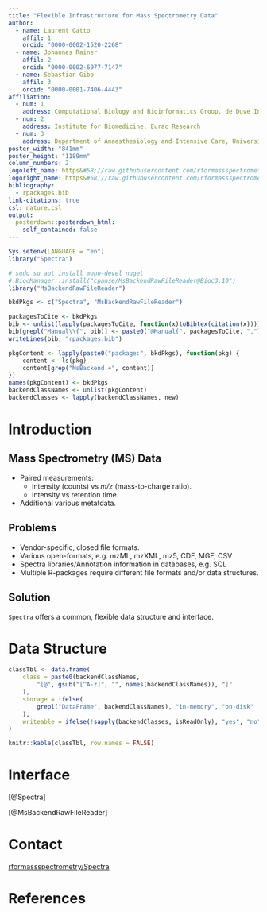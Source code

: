 ```yaml
---
title: "Flexible Infrastructure for Mass Spectrometry Data"
author:
  - name: Laurent Gatto
    affil: 1
    orcid: "0000-0002-1520-2268"
  - name: Johannes Rainer
    affil: 2
    orcid: "0000-0002-6977-7147"
  - name: Sebastian Gibb
    affil: 3
    orcid: "0000-0001-7406-4443"
affiliation:
  - num: 1
    address: Computational Biology and Bioinformatics Group, de Duve Institute, UCLouvain
  - num: 2
    address: Institute for Biomedicine, Eurac Research
  - num: 3
    address: Department of Anaesthesiology and Intensive Care, University Medicine Greifswald
poster_width: "841mm"
poster_height: "1189mm"
column_numbers: 2
logoleft_name: https&#58;//raw.githubusercontent.com/rformassspectrometry/stickers/master/Spectra/Spectra.png
logoright_name: https&#58;//raw.githubusercontent.com/rformassspectrometry/stickers/master/logo/R4MassSpec-logo.png
bibliography:
  - rpackages.bib
link-citations: true
csl: nature.csl
output:
  posterdown::posterdown_html:
    self_contained: false
---
```


```r
Sys.setenv(LANGUAGE = "en")
library("Spectra")

# sudo su apt install mono-devel nuget
# BiocManager::install("cpanse/MsBackendRawFileReader@Bioc3.10")
library("MsBackendRawFileReader")

bkdPkgs <- c("Spectra", "MsBackendRawFileReader")
```

```r
packagesToCite <- bkdPkgs
bib <- unlist(lapply(packagesToCite, function(x)toBibtex(citation(x))))
bib[grepl("Manual\\{", bib)] <- paste0("@Manual{", packagesToCite, ",")
writeLines(bib, "rpackages.bib")
```

```r
pkgContent <- lapply(paste0("package:", bkdPkgs), function(pkg) {
    content <- ls(pkg)
    content[grep("MsBackend.+", content)]
})
names(pkgContent) <- bkdPkgs
backendClassNames <- unlist(pkgContent)
backendClasses <- lapply(backendClassNames, new)
```

# Introduction

## Mass Spectrometry (MS) Data

- Paired measurements:
    - intensity (counts) vs *m/z* (mass-to-charge ratio).
    - intensity vs retention time.

- Additional various metatdata.

## Problems

- Vendor-specific, closed file formats.
- Various open-formats, e.g. mzML, mzXML, mz5, CDF, MGF, CSV
- Spectra libraries/Annotation information in databases, e.g. SQL
- Multiple R-packages require different file formats and/or data structures.

## Solution

`Spectra` offers a common, flexible data structure and interface.

# Data Structure

```r
classTbl <- data.frame(
    class = paste0(backendClassNames,
        "[@", gsub("[^A-z]", "", names(backendClassNames)), "]"
    ),
    storage = ifelse(
        grepl("DataFrame", backendClassNames), "in-memory", "on-disk"
    ),
    writeable = ifelse(!sapply(backendClasses, isReadOnly), "yes", "no")
)

knitr::kable(classTbl, row.names = FALSE)
```

# Interface

[@Spectra]

[@MsBackendRawFileReader]

# Contact

[rformassspectrometry/Spectra](https://github.com/rformassspectrometry/Spectra)

# References
